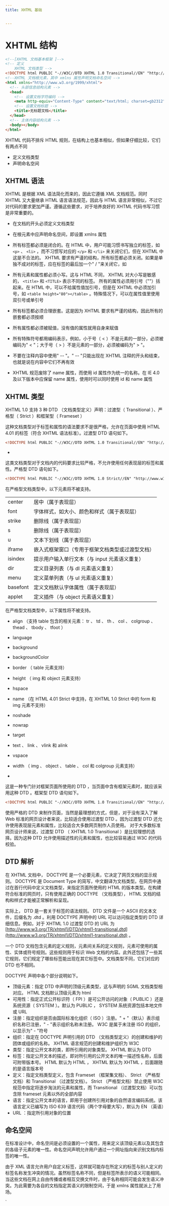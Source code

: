 ```yaml
---
title: XHTML 基础


---
```


# XHTML 结构

```html
<!--[XHTML 文档基本框架 ]-->
<!-- 定义
    XHTML 文档类型 -->
<!DOCTYPE html PUBLIC "-//W3C//DTD XHTML 1.0 Transitional//EN" "http://www.w3.org/TR/xhtml1/DTD/xhtml1-transitional.dtd">
<!--XHTML 文档根元素，其中 xmlns 属性声明文档命名空间 -->
<html xmlns="http://www.w3.org/1999/xhtml">
  <!-- 头部信息结构元素 -->
  <head>
    <!-- 设置文档字符编码 -->
    <meta http-equiv="Content-Type" content="text/html; charset=gb2312" />
    <!-- 设置文档标题 -->
    <title>无标题文档</title>
  </head>
  <!-- 主体内容结构元素 -->
  <body></body>
</html>
```

XHTML 代码不排斥 HTML 规则，在结构上也基本相似，但如果仔细比较，它们有两点不同

- 定义文档类型
- 声明命名空间

## XHTML 语法

XHTML 是根据 XML 语法简化而来的，因此它遵循 XML 文档规范。同时 XHTML 又大量继承 HTML 语言语法规范，因此与 HTML 语言非常相似，不过它对代码的要求更加严谨。遵循这些要求，对于培养良好的
XHTML 代码书写习惯是非常重要的。

- 在文档的开头必须定义文档类型
- 在根元素中应声明命名空间，即设置 xmlns 属性
- 所有标签都必须是闭合的。在 HTML 中，用户可能习惯书写独立的标签，如 `<p>` 、 `<li>` ，而不习惯写对应的 `</p>` 和 `</li>` 来关闭它们，但在
  XHTML 中这是不合法的。 XHTML 要求有严谨的结构，所有标签都必须关闭。如果是单独不成对的标签，应在标签的最后加一个" / "来关闭它，如
- 所有元素和属性都必须小写。这与 HTML 不同， XHTML 对大小写是敏感的， `<title>` 和 `<TITLE>` 表示不同的标签。 所有的属性必须用引号（""）括起来。在 HTML
  中，可以不给属性值加引号，但是在 XHTML 中必须加引号，如 `<table height="80"></table>` 。特殊情况下，可以在属性值里使用双引号或单引号
- 所有标签都必须合理嵌套。这是因为 XHTML 要求有严谨的结构，因此所有的嵌套都必须按顺
- 所有属性都必须被赋值，没有值的属性就用自身来赋值
- 所有特殊符号都用编码表示，例如，小于号（ < ）不是元素的一部分，必须被编码为" < "；大于号（ > ）不是元素的一部分，必须被编码为" > "。

- 不要在注释内容中使用" -- "。" -- "只能出现在 XHTML 注释的开头和结束，也就是说在内容中它们不再有效
- XHTML 规范废除了 name 属性，而使用 id 属性作为统一的名称。在 IE 4.0 及以下版本中应保留 name 属性，使用时可以同时使用 id 和 name 属性

## XHTML 类型

XHTML 1.0 支持 3 种 DTD （文档类型定义）声明：过渡型（ Transitional ）、严格型（ Strict ）和框架型（ Frameset ）

这种文档类型对于标签和属性的语法要求不是很严格，允许在页面中使用 HTML 4.01 的标签（符合 XHTML 语法标准）。过渡型 DTD 语句如下。

```html
<!DOCTYPE html PUBLIC "-//W3C//DTD XHTML 1.0 Transitional//EN" "http://www.w1.org/TR/xhtml1/DTD/xhtml1-transitional.dtd">
```

-

这类文档类型对于文档内的代码要求比较严格，不允许使用任何表现层的标签和属性。严格型 DTD 语句如下。

```html
<!DOCTYPE html PUBLIC "-//W3C//DTD XHTML 1.0 Strict//EN" "http://www.w1.org/TR/xhtml1/DTD/xhtml1-strict.dtd">
```

在严格型文档类型中，以下元素将不被支持。

|          |                                                  |
| :------- | :----------------------------------------------- |
| center   | 居中（属于表现层）                               |
| font     | 字体样式，如大小、颜色和样式（属于表现层）       |
| strike   | 删除线（属于表现层）                             |
| s        | 删除线（属于表现层）                             |
| u        | 文本下划线（属于表现层）                         |
| iframe   | 嵌入式框架窗口（专用于框架文档类型或过渡型文档） |
| isindex  | 提示用户输入单行文本（与 input 元素语义重复）    |
| dir      | 定义目录列表（与 dl 元素语义重复）               |
| menu     | 定义菜单列表（与 ul 元素语义重复）               |
| basefont | 定义文档默认字体属性（属于表现层）               |
| applet   | 定义插件（与 object 元素语义重复）               |

在严格型文档类型中，以下属性将不被支持。

- align （支持 table 包含的相关元素： tr 、 td 、 th 、 col 、 colgroup 、 thead 、 tbody 、 tfoot ）
- language
- background
- backgroundColor
- border （ table 元素支持）
- height （ img 和 object 元素支持）
- hspace
- name （在 HTML 4.01 Strict 中支持，在 XHTML 1.0 Strict 中的 form 和 img 元素不支持）
- noshade
- nowrap
- target
- text 、 link 、 vlink 和 alink
- vspace
- width （ img 、 object 、 table 、 col 和 colgroup 元素支持）

-

这是一种专门针对框架页面所使用的 DTD ，当页面中含有框架元素时，就应该采用这种 DTD 。框架型 DTD 语句如下。

```html
<!DOCTYPE html PUBLIC "-//W3C//DTD XHTML 1.0 Transitional//EN" "http://www.w1.org/TR/xhtml1/DTD/xhtml1-frameset.dtd">
```

使用严格的 DTD 来制作页面，当然是最理想的方式，但是，对于没有深入了解 Web 标准的网页设计者来说，比较适合使用过渡型 DTD 。因为过渡型 DTD 还允许使用表现层元素和属性，比较适合大多数网页制作人员使用。
对于大多数标准网页设计师来说，过渡型 DTD （ XHTML 1.0 Transitional ）是比较理想的选择。因为这种 DTD 允许使用描述性的元素和属性，也比较容易通过 W3C 的代码校验。

## DTD 解析

在 XHTML 文档中， DOCTYPE 是一个必要元素，它决定了网页文档的显示规则。 DOCTYPE 是 Document Type 的简写，中文翻译为文档类型。在网页中通过在首行代码中定义文档类型，来指定页面所使用的
HTML 的版本类型。在构建符合标准的网页时，只有使用正确的 DOCTYPE （文档类型）， HTML 文档的结构和样式才能被正常解析和呈现。

实际上， DTD 是一套关于标签的语法规则。 DTD 文件是一个 ASCII 的文本文件，后缀名为 .dtd 。利用 DOCTYPE 声明中的 URL 可以访问指定类型的 DTD 详细信息。例如，对于 XHTML 1.0
过渡型 DTD 的 URL 为 [http://www.w3.org/TR/xhtml1/DTD/xhtml1-transitional.dtd](http://www.w3.org/TR/xhtml1/DTD/xhtml1-transitional.dtd) 。

一个 DTD 文档包含元素的定义规则，元素间关系的定义规则，元素可使用的属性、实体或符号规则。这些规则用于标识 Web 文档的内容。此外还包括了一些其它规则，它们规定了哪些标签能出现在其它标签中。文档类型不同，它们对应的
DTD 也不相同。

DOCTYPE 声明中各个部分说明如下。

- 顶级元素：指定 DTD 中声明的顶级元素类型，这与声明的 SGML 文档类型相对应。 HTML 文档默认顶级元素为 html
- 可用性：指定正式公开标识符（ FPI ）是可公开访问的对象（ PUBLIC ）还是系统资源（ SYSTEM ）。默认为 PUBLIC ， SYSTEM 系统资源包括本地文件或 URL
- 注册：指定组织是否由国际标准化组织（ ISO ）注册。" + "（默认）表示组织名称已注册，" - "表示组织名称未注册。 W3C 是属于未注册 ISO 的组织，以显示为" - "符号
- 组织：指定在 DOCTYPE 声明引用的 DTD （文档类型定义）的创建和维护的团体或组织的名称。 XHTML 语言规范的创建和维护组织为 W3C
- 类型：指定公开文本的类，即所引用的对象类型。 XHTML 默认为 DTD
- 标签：指定公开文本的描述，即对所引用的公开文本的唯一描述性名称，后面可附带版本号。 HTML 默认为 HTML ， XHTML 默认为 XHTML ，后面跟随的是语言版本号
- 定义：指定文档类型定义，包含 Frameset （框架集文档）、 Strict （严格型文档）和 Transitional （过渡型文档）。 Strict （严格型文档）禁止使用 W3C
  规范中指定将逐步淘汰的元素和属性，而 Transitional （过渡型文档）可以包含除 frameset 元素以外的全部内容
- 语言：指定公开文本的语言，即用于创建所引用对象的自然语言编码系统。该语言定义已编写为 ISO 639 语言代码（两个字母要大写），默认为 EN （英语）
- URL ：指定所引用对象的位置

## 命名空间

在标准设计中，命名空间是必须设置的一个属性，用来定义该顶级元素以及其包含的各级子元素的唯一性。命名空间声明允许用户通过一个网址指向来识别文档内标签的唯一性。

由于 XML
语言允许用户自定义标签，这样就可能存在所定义的标签与别人定义的标签名称发生冲突的情况。虽然标签名称不同，但是标签所表示的语义可能相同。当这些文档在网上自由传播或者相互交换文件时，由于名称相同可能会发生语义冲突。为此需要为各自的文档指定其语义的限制空间，于是
xmlns 属性就派上了用场。

`

            